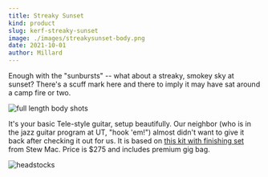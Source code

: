 ```yaml
---
title: Streaky Sunset
kind: product
slug: kerf-streaky-sunset
image: ./images/streakysunset-body.png
date: 2021-10-01
author: Millard
---
```


Enough with the "sunbursts" -- what about a streaky, smokey sky at sunset? 
There's a scuff mark here and there to imply it may have sat around a camp fire or two.

![full length body shots](images/streakysunset-full.png)

It's your basic Tele-style guitar, setup beautifully. Our neighbor (who is in the jazz guitar program at UT, "hook 'em!")
almost didn't want to give it back after checking it out for us. It is based 
on [this kit with finishing set](https://www.stewmac.com/kits-and-projects/instrument-kits/electric-guitar-kits/t-style-electric-guitar-kit) 
from Stew Mac. Price is $275 and includes premium gig bag.

![headstocks](images/streakysunset-montage.png)

